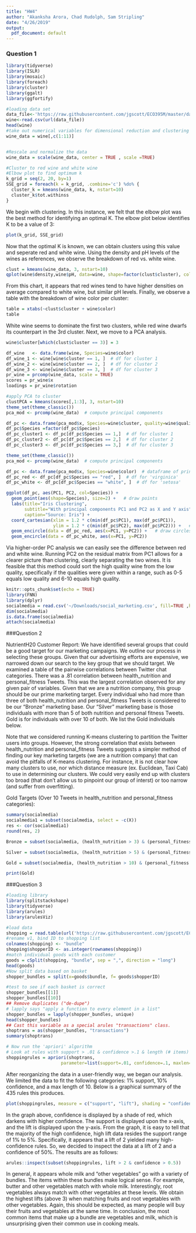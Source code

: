 ```yaml
---
title: "HW4"
author: "Akanksha Arora, Chad Rudolph, Sam Stripling"
date: "4/26/2019"
output:
  pdf_document: default
---
```

### Question 1

```r
library(tidyverse)
library(ISLR)
library(mosaic)
library(foreach)
library(cluster)
library(ggalt)
library(ggfortify)

#loading data set
data_file<-'https://raw.githubusercontent.com/jgscott/ECO395M/master/data/wine.csv'
wine<-read.csv(url(data_file))
head(wine)
#take out numerical variables for dimensional reduction and clustering
wine_data = wine[,c(1:11)]


#Rescale and normalize the data
wine_data = scale(wine_data, center = TRUE , scale =TRUE)

#Cluster to red wine and white wine
#Elbow plot to find optimum k
k_grid = seq(2, 20, by=1)
SSE_grid = foreach(k = k_grid, .combine='c') %do% {
  cluster_k = kmeans(wine_data, k, nstart=10)
  cluster_k$tot.withinss
}
```
We begin with clustering.  In this instance, we felt that the elbow plot was the best method for identifying an optimal K.  The elbow plot below identifies K to be a value of 3:

```r
plot(k_grid, SSE_grid)
```
Now that the optimal K is known, we can obtain clusters using this value and seperate red and white wine.  Using the density and pH levels of the wines as references, we observe the breakdown of red vs. white wine.
```r
clust = kmeans(wine_data, 3, nstart=10)
qplot(wine$density,wine$pH, data=wine, shape=factor(clust$cluster), col=factor(wine$color))
```
From this chart, it appears that red wines tend to have higher densities on average compared to white wine, but similar pH levels.  Finally, we observe a table with the breakdown of wine color per cluster:
```r
table = xtabs(~clust$cluster + wine$color)
table
```
White wine seems to dominate the first two clusters, while red wine dwarfs its counterpart in the 3rd cluster.  Next, we move to a PCA analysis.

```r
wine$cluster[which(clust$cluster == 3)] = 3

df_wine   <- data.frame(wine, Species=wine$color)
df_wine_1 <- wine[wine$cluster == 1, ]  # df for cluster 1
df_wine_2 <- wine[wine$cluster == 2, ]  # df for cluster 2
df_wine_3 <- wine[wine$cluster == 3, ]  # df for cluster 3
pr_wine = prcomp(wine_data, scale = TRUE)
scores = pr_wine$x
loadings = pr_wine$rotation

#apply PCA to cluster
clustPCA = kmeans(scores[,1:3], 3, nstart=10)
theme_set(theme_classic())
pca_mod <- prcomp(wine_data)  # compute principal components

df_pc <- data.frame(pca_mod$x, Species=wine$cluster, quality=wine$quality, color=wine$color)  # dataframe of principal components
df_pc$Species =factor(df_pc$Species)
df_pc_cluster1 <- df_pc[df_pc$Species == 1,]  # df for cluster 1
df_pc_cluster2 <- df_pc[df_pc$Species == 2,]  # df for cluster 2
df_pc_cluster3 <- df_pc[df_pc$Species == 3,]  # df for cluster 3

theme_set(theme_classic())
pca_mod <- prcomp(wine_data)  # compute principal components

df_pc <- data.frame(pca_mod$x, Species=wine$color)  # dataframe of principal components
df_pc_red <- df_pc[df_pc$Species == "red", ]  # df for 'virginica'
df_pc_white <- df_pc[df_pc$Species == "white", ]  # df for 'setosa'

```

```r
ggplot(df_pc, aes(PC1, PC2, col=Species)) + 
  geom_point(aes(shape=Species), size=2) +   # draw points
  labs(title="Iris Clustering", 
       subtitle="With principal components PC1 and PC2 as X and Y axis",
       caption="Source: Iris") + 
  coord_cartesian(xlim = 1.2 * c(min(df_pc$PC1), max(df_pc$PC1)), 
                  ylim = 1.2 * c(min(df_pc$PC2), max(df_pc$PC2))) +   # change axis limits
  geom_encircle(data = df_pc_red, aes(x=PC1, y=PC2)) +   # draw circles
  geom_encircle(data = df_pc_white, aes(x=PC1, y=PC2))
```
Via higher-order PC analysis we can easily see the difference between red and white wine.  Running PC2 on the residual matrix from PC1 allows for a clearer picture than clustering, clearly separating the two wines.  It is feasible that this method could sort the high quality wine from the low quality, specifically if the qualities were given within a range, such as 0-5 equals low quality and 6-10 equals high quality.
```r
knitr::opts_chunk$set(echo = TRUE)
library(FNN)
library(dplyr)
socialmedia = read.csv('~/Downloads/social_marketing.csv', fill=TRUE ,header = TRUE, stringsAsFactors = FALSE)
dim(socialmedia)
is.data.frame(socialmedia)
attach(socialmedia)

```
###Question 2

NutrientH20 Customer Report:  We have identified several groups that could be a good target for our marketing campaigns.  We outline our process in selecting these groups.  Given that our advertising efforts are expensive, we narrowed down our search to the key group that we should target.  We examined a table of the pairwise correlations between Twitter chat categories.  There was a .81 correlation between health_nutrition and personal_fitness Tweets.  This was the largest correlation observed for any given pair of variables.  Given that we are a nutrition company, this group should be our prime marketing target.  Every individual who had more than three of both health_nutrition and personal_fitness Tweets is considered to be our "Bronze" marketing base.  Our "Silver" marketing base is those individuals with more than 5 of both nutrition and personal fitness Tweets.  Gold is for individuals with over 10 of both.  We list the Gold individuals below.

Note that we considered running K-means clustering to partition the Twitter users into groups.  However, the strong correlation that exists between health_nutrition and personal_fitness Tweets suggests a simpler method of finding our key marketing targets (we are a nutrition company) that can avoid the pitfalls of K-means clustering.  For instance, it is not clear how many clusters to use, nor which distance measure (ex. Euclidean, Taxi Cab) to use in determining our clusters.  We could very easily end up with clusters too broad (that don't allow us to pinpoint our group of interst) or too narrow (and suffer from overfitting).

Gold Targets (Over 10 Tweets in health_nutrition and personal_fitness categories):


```r
summary(socialmedia)
socialmedia1 = subset(socialmedia, select = -c(X))
res <- cor(socialmedia1)
round(res, 2)

Bronze = subset(socialmedia, (health_nutrition > 3) & (personal_fitness > 3), select = c("X"))

Silver = subset(socialmedia, (health_nutrition > 5) & (personal_fitness > 5), select = c("X"))

Gold = subset(socialmedia, (health_nutrition > 10) & (personal_fitness > 10), select = c("X"))

```

```r
print(Gold)
```

###Question 3

```r
#loading library
library(splitstackshape)
library(tidyverse)
library(arules)
library(arulesViz)

#load data
shopping = read.table(url('https://raw.githubusercontent.com/jgscott/ECO395M/master/data/groceries.txt'),sep ="\t",fill=TRUE ,header = FALSE, stringsAsFactors = FALSE)
#rename v1, bind ID to shopping list
colnames(shopping) <- "bundle"
shopping$shopperID <- as.integer(rownames(shopping))
#match individual goods with each customer
goods = cSplit(shopping, "bundle", sep = ",", direction = "long")
head(goods)
#Now split data based on basket
shopper_bundles = split(x=goods$bundle, f= goods$shopperID)

#test to see if each basket is correct
shopper_bundles[[1]]
shopper_bundles[[10]]
## Remove duplicates ("de-dupe")
# lapply says "apply a function to every element in a list"
shopper_bundles = lapply(shopper_bundles, unique)
head(shopper_bundles)
## Cast this variable as a special arules "transactions" class.
shoptrans = as(shopper_bundles, "transactions")
summary(shoptrans)

# Now run the 'apriori' algorithm
# Look at rules with support > .01 & confidence >.1 & length (# items) <= 10
shoppingrules = apriori(shoptrans, 
                     parameter=list(support=.01, confidence=.1, maxlen=10))


```
After reorganizing the data in a user-friendly way, we began our analysis.  We limited the data to fit the following categories: 1% support, 10% confidence, and a max length of 10.  Below is a graphical summary of the 435 rules this produces.
```r
plot(shoppingrules, measure = c("support", "lift"), shading = "confidence")
```
In the graph above, confidence is displayed by a shade of red, which darkens with higher confidence.  The support is displayed upon the x-axis, and the lift is displayed upon the y-axis.  From the graph, it is easy to tell that the majority of the high confidence, high lift data resides the support range of 1% to 5%.  Specifically, it appears that a lift of 2 yielded many high-confidence rules.  So, we decided to inspect the data at a lift of 2 and a confidence of 50%.  The results are as follows:
```r
arules::inspect(subset(shoppingrules, lift > 2 & confidence > 0.5))
```
In general, it appears whole milk and “other vegetables” go with a variety of bundles.  The items within these bundles make logical sense.  For example, butter and other vegetables match with whole milk.  Interestingly, root vegetables always match with other vegetables at these levels.  We obtain the highest lifts (above 3) when matching fruits and root vegetables with other vegetables.  Again, this should be expected, as many people will buy their fruits and vegetables at the same time.  In conclusion, the most common items that make up a bundle are vegetables and milk, which is unsurprising given their common use in cooking meals.